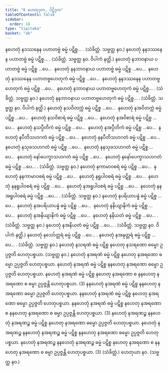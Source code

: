 ```yaml
---
title: "6 ဟေတုဒုက, ပိဋ္ဌိဒုက"
tableOfContents: false
sidebar:
  order: 18
type: "tipitaka"
basket: "ab"
---
```



<DynamicBreadcrumb />

<Division number="12">

<Paragraph number="65">
နဟေတုံ နဒဿနေန ပဟာတဗ္ဗံ ဓမ္မံ ပဋိစ္စ… . (သံခိတ္တံ. သဗ္ဗတ္ထ နဝ.)
</Paragraph>

<Paragraph number="66">
နဟေတုံ နနဒဿနေန ပဟာတဗ္ဗံ ဓမ္မံ ပဋိစ္စ… . (သံခိတ္တံ. သဗ္ဗတ္ထ နဝ. ဝိပါကံ နတ္ထိ.)
</Paragraph>

</Division>
<Division number="13">

<Paragraph number="67">
နဟေတုံ နဘာဝနာယ ပဟာတဗ္ဗံ ဓမ္မံ ပဋိစ္စ …ပေ…  နဟေတုံ နနဘာဝနာယ ပဟာတဗ္ဗံ ဓမ္မံ ပဋိစ္စ …ပေ…  နဟေတုံ နဒဿနေန ပဟာတဗ္ဗဟေတုကံ ဓမ္မံ ပဋိစ္စ …ပေ…  နဟေတုံ နနဒဿနေန ပဟာတဗ္ဗဟေတုကံ ဓမ္မံ ပဋိစ္စ …ပေ…  နဟေတုံ နဘာဝနာယ ပဟာတဗ္ဗဟေတုကံ ဓမ္မံ ပဋိစ္စ… . (သံခိတ္တံ. သဗ္ဗတ္ထ နဝ.)
</Paragraph>

<Paragraph number="68">
နဟေတုံ နနဘာဝနာယ ပဟာတဗ္ဗဟေတုကံ ဓမ္မံ ပဋိစ္စ… . (သံခိတ္တံ. သဗ္ဗတ္ထ နဝ. ဝိပါကံ နတ္ထိ.)
</Paragraph>

</Division>
<Division number="14">

<Paragraph number="69">
နဟေတုံ နသဝိတက္ကံ ဓမ္မံ ပဋိစ္စ …ပေ…  နဟေတုံ နအဝိတက္ကံ ဓမ္မံ ပဋိစ္စ …ပေ…  နဟေတုံ နသဝိစာရံ ဓမ္မံ ပဋိစ္စ …ပေ…  နဟေတုံ နအဝိစာရံ ဓမ္မံ ပဋိစ္စ …ပေ…  နဟေတုံ နသပ္ပီတိကံ ဓမ္မံ ပဋိစ္စ …ပေ…  နဟေတုံ နအပ္ပီတိကံ ဓမ္မံ ပဋိစ္စ …ပေ…  နဟေတုံ နပီတိသဟဂတံ ဓမ္မံ ပဋိစ္စ …ပေ…  နဟေတုံ နနပီတိသဟဂတံ ဓမ္မံ ပဋိစ္စ …ပေ…  နဟေတုံ နသုခသဟဂတံ ဓမ္မံ ပဋိစ္စ …ပေ…  နဟေတုံ နနသုခသဟဂတံ ဓမ္မံ ပဋိစ္စ …ပေ…  နဟေတုံ နော်ပေက္ခာသဟဂတံ ဓမ္မံ ပဋိစ္စ …ပေ…  နဟေတုံ နနော်ပေက္ခာသဟဂတံ ဓမ္မံ ပဋိစ္စ …ပေ… . (သံခိတ္တံ. သဗ္ဗတ္ထ နဝ.)
</Paragraph>

</Division>
<Division number="15">

<Paragraph number="70">
နဟေတုံ နကာမာဝစရံ ဓမ္မံ ပဋိစ္စ …ပေ…  နဟေတုံ နနကာမာဝစရံ ဓမ္မံ ပဋိစ္စ …ပေ…  နဟေတုံ နရူပါဝစရံ ဓမ္မံ ပဋိစ္စ …ပေ…  နဟေတုံ နနရူပါဝစရံ ဓမ္မံ ပဋိစ္စ …ပေ…  နဟေတုံ နအရူပါဝစရံ ဓမ္မံ ပဋိစ္စ …ပေ…  နဟေတုံ နနအရူပါဝစရံ ဓမ္မံ ပဋိစ္စ …ပေ… . (သံခိတ္တံ. သဗ္ဗတ္ထ နဝ.)
</Paragraph>

</Division>
<Division number="16">

<Paragraph number="71">
နဟေတုံ နပရိယာပန္နံ ဓမ္မံ ပဋိစ္စ …ပေ…  နဟေတုံ နအပရိယာပန္နံ ဓမ္မံ ပဋိစ္စ …ပေ…  နဟေတုံ နနိယျာနိကံ ဓမ္မံ ပဋိစ္စ …ပေ…  နဟေတုံ နအနိယျာနိကံ ဓမ္မံ ပဋိစ္စ …ပေ…  နဟေတုံ နနိယတံ ဓမ္မံ ပဋိစ္စ …ပေ… . (သံခိတ္တံ. သဗ္ဗတ္ထ နဝ.)
</Paragraph>

<Paragraph number="72">
နဟေတုံ နအနိယတံ ဓမ္မံ ပဋိစ္စ …ပေ… . (သံခိတ္တံ. သဗ္ဗတ္ထ နဝ. ဝိပါကံ နတ္ထိ.)
</Paragraph>

<Paragraph number="73">
နဟေတုံ နသော်တ္တရံ ဓမ္မံ ပဋိစ္စ …ပေ… . နဟေတုံ နအနုတ္တရံ ဓမ္မံ ပဋိစ္စ …ပေ… . (သံခိတ္တံ. သဗ္ဗတ္ထ နဝ.)
</Paragraph>

</Division>
<Division number="17">

<Paragraph number="74">
နဟေတုံ နသရဏံ ဓမ္မံ ပဋိစ္စ နဟေတု နသရဏော ဓမ္မော ဥပ္ပဇ္ဇတိ ဟေတုပစ္စယာ. (သဗ္ဗတ္ထ နဝ.)
</Paragraph>

<Paragraph number="75">
နဟေတုံ နအရဏံ ဓမ္မံ ပဋိစ္စ နဟေတု နအရဏော ဓမ္မော ဥပ္ပဇ္ဇတိ ဟေတုပစ္စယာ. နဟေတုံ နအရဏံ ဓမ္မံ ပဋိစ္စ နနဟေတု နအရဏော ဓမ္မော ဥပ္ပဇ္ဇတိ ဟေတုပစ္စယာ. နဟေတုံ နအရဏံ ဓမ္မံ ပဋိစ္စ နဟေတု နအရဏော စ နနဟေတု နအရဏော စ ဓမ္မာ ဥပ္ပဇ္ဇန္တိ ဟေတုပစ္စယာ. (3)
</Paragraph>

<Paragraph number="76">
နနဟေတုံ နအရဏံ ဓမ္မံ ပဋိစ္စ နနဟေတု နအရဏော ဓမ္မော ဥပ္ပဇ္ဇတိ ဟေတုပစ္စယာ. နနဟေတုံ နအရဏံ ဓမ္မံ ပဋိစ္စ နဟေတု နအရဏော ဓမ္မော ဥပ္ပဇ္ဇတိ ဟေတုပစ္စယာ. နနဟေတုံ နအရဏံ ဓမ္မံ ပဋိစ္စ နဟေတု နအရဏော စ နနဟေတု နအရဏော စ ဓမ္မာ ဥပ္ပဇ္ဇန္တိ ဟေတုပစ္စယာ. (3)
</Paragraph>

<Paragraph number="77">
နဟေတုံ နအရဏဉ္စ နနဟေတုံ နအရဏဉ္စ ဓမ္မံ ပဋိစ္စ နဟေတု နအရဏော ဓမ္မော ဥပ္ပဇ္ဇတိ ဟေတုပစ္စယာ. နဟေတုံ နအရဏဉ္စ နနဟေတုံ နအရဏဉ္စ ဓမ္မံ ပဋိစ္စ နနဟေတု နအရဏော ဓမ္မော ဥပ္ပဇ္ဇတိ ဟေတုပစ္စယာ. နဟေတုံ နအရဏဉ္စ နနဟေတုံ နအရဏဉ္စ ဓမ္မံ ပဋိစ္စ နဟေတု နအရဏော စ နနဟေတု နအရဏော စ ဓမ္မာ ဥပ္ပဇ္ဇန္တိ ဟေတုပစ္စယာ. (3) (သံခိတ္တံ.)
</Paragraph>

<Paragraph number="78">
ဟေတုယာ နဝ. (သဗ္ဗတ္ထ နဝ.)
</Paragraph>
</Division>